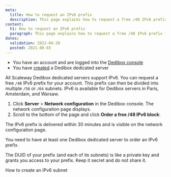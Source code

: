 ```yaml
---
meta:
  title: How to request an IPv6 prefix
  description: This page explains how to request a free /48 IPv6 prefix for Dedibox servers.
content:
  h1: How to request an IPv6 prefix
  paragraph: This page explains how to request a free /48 IPv6 prefix for Dedibox servers.
dates:
  validation: 2022-04-28
  posted: 2021-08-03
---
```


<Message type="requirement">

  - You have an account and are logged into the [Dedibox console](https://console.online.net)
  - You have [created](/dedibox/dedicated-servers/how-to/order-a-server) a Dedibox dedicated server

</Message>

All Scaleway Dedibox dedicated servers support IPv6. You can request a free `/48` IPv6 prefix for your account. This prefix can then be divided into multiple `/56` or `/64` subnets. IPv6 is available for Dedibox servers in Paris, Amsterdam, and Warsaw. 

1. Click **Server** > **Network configuration** in the Dedibox console. The network configuration page displays. 
2. Scroll to the bottom of the page and click **Order a free /48 IPv6 block**:

  <Lightbox src="scaleway_order_ipv6.webp" alt="" />

The IPv6 prefix is delivered within 30 minutes and is visible on the network configuration page. 

<Message type="note">

You need to have at least one Dedibox dedicated server to order an IPv6 prefix.

</Message>

<Message type="important">

The DUID of your prefix (and each of its subnets) is like a private key and grants you access to your prefix. Keep it secret and do not share it.

</Message>

<Navigation title="See Also">
  <NextButton to="/dedibox-network/ipv6/how-to/create-subnet">How to create an IPv6 subnet</NextButton>
</Navigation>
